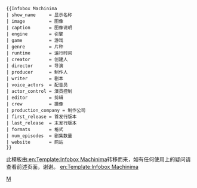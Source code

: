 <includeonly><!-- Protection info here --></includeonly><noinclude>{{template doc page viewed directly}}</noinclude>
<includeonly>{{intricate template}}</includeonly>
<pre style="overflow:auto;">
{{Infobox Machinima
| show_name     = 显示名称
| image         = 图像
| caption       = 图像说明
| engine        = 引擎
| game          = 游戏
| genre         = 片种
| runtime       = 运行时间
| creator       = 创建人
| director      = 导演
| producer      = 制作人
| writer        = 剧本
| voice_actors  = 配音员
| actor_control = 演员控制
| editor        = 剪辑
| crew          = 摄像
| production_company = 制作公司
| first_release = 首发行版本
| last_release  = 末发行版本
| formats       = 格式
| num_episodes  = 剧集数量
| website       = 网站
}}
</pre>
此模板由[[:en:Template:Infobox Machinima]]转移而来，如有任何使用上的疑问请查看前述页面，谢谢。
{{Film and Television related infobox templates}}
<includeonly>
[[Category:技术和应用科学信息框模板|M]]
[[en:Template:Infobox Machinima]]
</includeonly>